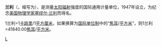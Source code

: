 '''兰利'''（{{lang|en|'''langley'''}}，缩写为{{lang|en|'''Ly'''}}），是测量[[太阳辐射|太阳辐射]]强度的国际通用计量单位，1947年设立，为纪念[[美国|美国]][[物理学家|物理学家]][[塞缪尔·兰利|塞缪尔·兰利]]而得名。

1兰利=1[[卡路里|卡路里]]/1[[平方厘米|平方厘米]]，如果换算为[[国际单位制|国际单位制]]中的“[[焦耳|焦耳]]/[[平方米|平方米]]”，则1兰利=41840.00[[焦耳|焦耳]]/[[平方米|平方米]]。

{{以人名命名的非国际单位制单位}}

[[Category:计量单位|L]]